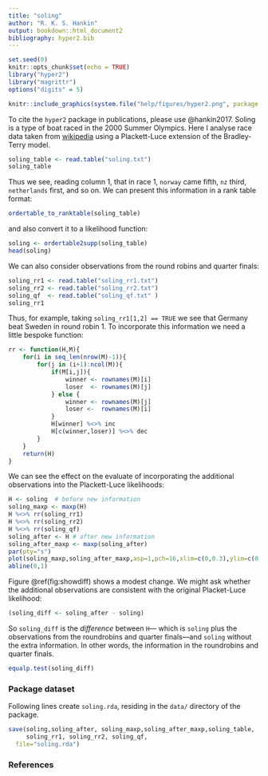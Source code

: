 ```yaml
---
title: "soling"
author: "R. K. S. Hankin"
output: bookdown::html_document2
bibliography: hyper2.bib
---
```


```r
set.seed(0)
knitr::opts_chunk$set(echo = TRUE)
library("hyper2")
library("magrittr")
options("digits" = 5)
```

```r
knitr::include_graphics(system.file("help/figures/hyper2.png", package = "hyper2"))
```

To cite the `hyper2` package in publications, please use @hankin2017.
Soling is a type of boat raced in the 2000 Summer Olympics.  Here I
analyse race data taken from
[wikipedia](https://en.wikipedia.org/w/index.php?title=Sailing_at_the_2000_Summer_Olympics_\%E2\%80\%93_Soling&oldid=945362535)
using a Plackett-Luce extension of the Bradley-Terry model.


```r
soling_table <- read.table("soling.txt")
soling_table
```

Thus we see, reading column 1, that in race 1, `norway` came fifth,
`nz` third, `netherlands` first, and so on.  We can present this
information in a rank table format:

```r
ordertable_to_ranktable(soling_table)
```

and also convert it to a likelihood function:

```r
soling <- ordertable2supp(soling_table)
head(soling)
```

We can also consider observations from the round robins and quarter finals:

```r
soling_rr1 <- read.table("soling_rr1.txt")
soling_rr2 <- read.table("soling_rr2.txt")
soling_qf  <- read.table("soling_qf.txt" )
soling_rr1
```

Thus, for example, taking `soling_rr1[1,2] == TRUE` we see that
Germany beat Sweden in round robin 1.  To incorporate this information
we need a little bespoke function:

```r
rr <- function(H,M){
	for(i in seq_len(nrow(M)-1)){
		for(j in (i+1):ncol(M)){
			if(M[i,j]){
				winner <- rownames(M)[i]
				loser  <- rownames(M)[j]
			} else {
				winner <- rownames(M)[j]
				loser <-  rownames(M)[i]
			}
			H[winner] %<>% inc
			H[c(winner,loser)] %<>% dec
		}
	}
	return(H)
}
```

We can see the effect on the evaluate of incorporating the additional
observations into the Plackett-Luce likelihoods:

```r
H <- soling  # before new information
soling_maxp <- maxp(H) 
H %<>% rr(soling_rr1)
H %<>% rr(soling_rr2)
H %<>% rr(soling_qf)
soling_after <- H # after new information
soling_after_maxp <- maxp(soling_after)
par(pty="s")
plot(soling_maxp,soling_after_maxp,asp=1,pch=16,xlim=c(0,0.3),ylim=c(0,0.3))
abline(0,1)
```

Figure \@ref(fig:showdiff) shows a modest change.  We might ask
whether the additional observations are consistent with the original
Placket-Luce likelihood:

```r
(soling_diff <- soling_after - soling)
```

So `soling_diff` is the _difference_ between `H`--- which is `soling`
plus the observations from the roundrobins and quarter finals---and
`soling` without the extra information.  In other words, the
information in the roundrobins and quarter finals.

```r
equalp.test(soling_diff)
```


### Package dataset {-}

Following lines create `soling.rda`, residing in the `data/`
directory of the package.

```r
save(soling,soling_after, soling_maxp,soling_after_maxp,soling_table,
     soling_rr1, soling_rr2, soling_qf,
  file="soling.rda")
```

### References {-}